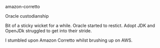 amazon-corretto

Oracle custodianship

Bit of a sticky wicket for a while. Oracle started to restict. Adopt JDK and OpenJDk struggled to get into their stride.

I stumbled upon Amazon Corretto whilst brushing up on AWS.